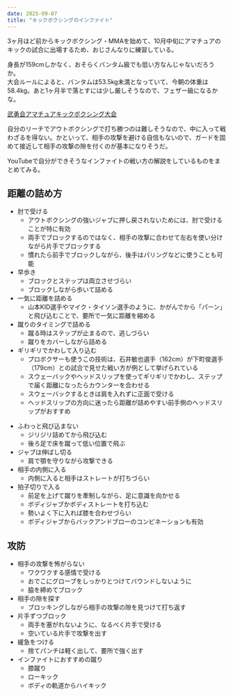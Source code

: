 ```yaml
---
date: 2025-09-07
title: "キックボクシングのインファイト"
---
```



3ヶ月ほど前からキックボクシング・MMAを始めて、10月中旬にアマチュアのキックの試合に出場するため、おじさんなりに練習している。

身長が159cmしかなく、おそらくバンタム級でも低い方なんじゃないだろうか。  
大会ルールによると、バンタムは53.5kg未満となっていて、今朝の体重は58.4kg。あと1ヶ月半で落とすには少し厳しそうなので、フェザー級になるかな。

[武勇会アマチュアキックボクシング大会](http://www.buyuukai.com/amakick/)

自分のリーチでアウトボクシングで打ち勝つのは難しそうなので、中に入って戦わざるを得ない。かといって、相手の攻撃を避ける自信もないので、ガードを固めて接近して相手の攻撃の隙を付くのが基本になりそうだ。

YouTubeで自分ができそうなインファイトの戦い方の解説をしているものをまとめてみる。

## 距離の詰め方

<YouTube id="w4NaIrd6oo0" />


- 肘で受ける
  - アウトボクシングの強いジャブに押し戻されないためには、肘で受けることが特に有効
  - 両手でブロックするのではなく、相手の攻撃に合わせて左右を使い分けながら片手でブロックする
  - 慣れたら前手でブロックしながら、後手はパリングなどに使うことも可能
- 早歩き
  - ブロックとステップは両立させづらい
  - ブロックしながら歩いて詰める
- 一気に距離を詰める
  - 山本KID選手やマイク・タイソン選手のように、かがんでから「パーン」と飛び込むことで、要所で一気に距離を縮める
- 蹴りのタイミングで詰める
  - 蹴る時はステップが止まるので、逃しづらい
  - 蹴りをカバーしながら詰める
- ギリギリでかわして入り込む
  - プロボクサーも使うこの技術は、石井敏也選手（162cm）が下町俊選手（179cm）との試合で見せた戦い方が例として挙げられている
  - スウェーバックやヘッドスリップを使ってギリギリでかわし、ステップで届く距離になったらカウンターを合わせる
  - スウェーバックするときは肩を入れずに正面で受ける
  - ヘッドスリップの方向に迷ったら距離が詰めやすい前手側のヘッドスリップがおすすめ


<YouTube id="jAMx1aSIsaM" />


- ふわっと飛び込まない
  - ジリジリ詰めてから飛び込む
  - 後ろ足で床を蹴って低い位置で飛ぶ
- ジャブは伸ばし切る
  - 肩で顎を守りながら攻撃できる
- 相手の内側に入る
  - 内側に入ると相手はストレートが打ちづらい
- 拍子切りで入る
  - 前足を上げて蹴りを牽制しながら、足に意識を向かせる
  - ボディジャブかボディストレートを打ち込む
  - 勢いよく下に入れば膝を合わせづらい
  - ボディジャブからバックアンドブローのコンビネーションも有効

## 攻防

<YouTube id="N-D4C69qRZI" />


- 相手の攻撃を怖がらない
  - ワクワクする感情で受ける
  - おでこにグローブをしっかりとつけてバウンドしないように
  - 脇を締めてブロック
- 相手の隙を探す
  - ブロッキングしながら相手の攻撃の隙を見つけて打ち返す
- 片手ずつブロック
  - 両手を塞がれないように、なるべく片手で受ける
  - 空いている片手で攻撃を出す
- 緩急をつける
  - 捨てパンチは軽く出して、要所で強く出す
- インファイトにおすすめの蹴り
  - 膝蹴り
  - ローキック
  - ボディの軌道からハイキック
